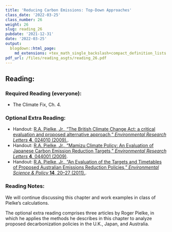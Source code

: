 ```yaml
---
title: 'Reducing Carbon Emissions: Top-Down Approaches'
class_date: '2022-03-25'
class_number: 26
weight: 26
slug: reading_26
pubdate: '2021-12-31'
date: '2022-03-25'
output:
  blogdown::html_page:
    md_extensions: +tex_math_single_backslash+compact_definition_lists
pdf_url: /files/reading_asgts/reading_26.pdf
---
```

## Reading:

### Required Reading (everyone):

* The Climate Fix, Ch. 4.

### Optional Extra Reading:

* Handout: [R.A. Pielke, Jr., "The British Climate Change Act: a critical evaluation and proposed alternative approach," _Environmental Research Letters_ **4**, 024010 (2009).](http://iopscience.iop.org/article/10.1088/1748-9326/4/2/024010/meta){target="_blank"}.
* Handout: [R.A. Pielke, Jr., "Mamizu Climate Policy: An Evaluation of Japanese Carbon Emission Reduction Targets," _Environmental Research Letters_ **4**, 044001 (2009)](http://iopscience.iop.org/article/10.1088/1748-9326/4/4/044001/meta){target="_blank"}.
* Handout: [R.A. Pielke, Jr., "An Evaluation of the Targets and Timetables of Proposed Australian Emissions Reduction Policies," _Environmental Science & Policy_ **14**, 20--27 (2011).](https://www-sciencedirect-com.proxy.library.vanderbilt.edu/science/article/pii/S1462901110001383){target="_blank"}.

### Reading Notes:

We will continue discussing this chapter and work examples in class of Pielke's calculations.

The optional extra reading comprises three articles by Roger Pielke, in which he applies the methods he describes in this chapter to analyze proposed decarbonization policies in the U.K., Japan, and Australia.
